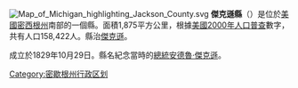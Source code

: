 {{Otheruses|傑克遜縣|subject=美國密歇根州的一個縣|other=同名的縣}}
[[File:Map_of_Michigan_highlighting_Jackson_County.svg|right]]
'''傑克遜縣'''（{{lang-en|Jackson County}}）是位於[[美國|美國]][[密西根州|密西根州]]南部的一個縣。面積1,875平方公里，根據[[美國2000年人口普查|美國2000年人口普查]]數字，共有人口158,422人。縣治[[傑克遜_(密西根州)|傑克遜]]。

成立於1829年10月29日。縣名紀念當時的[[美國總統|總統]][[安德魯·傑克遜|安德魯·傑克遜]]。
{{Michigan}}
{{Michigan-stub}}
{{DEFAULTSORT:Jackson County, Michigan}}
 
[[Category:密歇根州行政区划|Category:密歇根州行政区划]]